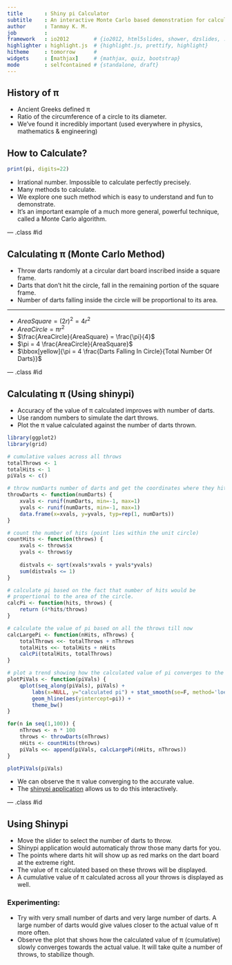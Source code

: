 ```yaml
---
title       : Shiny pi Calculator
subtitle    : An interactive Monte Carlo based demonstration for calculating pi
author      : Tanmay K. M.
job         : 
framework   : io2012        # {io2012, html5slides, shower, dzslides, ...}
highlighter : highlight.js  # {highlight.js, prettify, highlight}
hitheme     : tomorrow      # 
widgets     : [mathjax]     # {mathjax, quiz, bootstrap}
mode        : selfcontained # {standalone, draft}
---
```


## History of &pi;

- Ancient Greeks defined &pi; 
- Ratio of the circumference of a circle to its diameter. 
- We've found it incredibly important (used everywhere in physics, mathematics &amp; engineering)

## How to Calculate?
```r
print(pi, digits=22)
```
- Irrational number. Impossible to calculate perfectly precisely.
- Many methods to calculate.
- We explore one such method which is easy to understand and fun to demonstrate.
- It's an important example of a much more general, powerful technique, called a Monte Carlo algorithm.

--- .class #id 

## Calculating &pi; (Monte Carlo Method)
- Throw darts randomly at a circular dart board inscribed inside a square frame.
- Darts that don't hit the circle, fall in the remaining portion of the square frame.
- Number of darts falling inside the circle will be proportional to its area.

<hr/>
- $AreaSquare = (2r)^2 = 4 r^2$
- $AreaCircle = \pi r^2$
- $\frac{AreaCircle}{AreaSquare} = \frac{\pi}{4}$
- $\pi = 4 \frac{AreaCircle}{AreaSquare}$
- $\bbox[yellow]{\pi = 4 \frac{Darts Falling In Circle}{Total Number Of Darts}}$


--- .class #id 

## Calculating &pi; (Using shinypi)
- Accuracy of the value of &pi; calculated improves with number of darts.
- Use random numbers to simulate the dart throws.
- Plot the &pi; value calculated against the number of darts thrown.

```r
library(ggplot2)
library(grid)

# cumulative values across all throws
totalThrows <- 1
totalHits <- 1
piVals <- c()

# throw numDarts number of darts and get the coordinates where they hit
throwDarts <- function(numDarts) {
    xvals <- runif(numDarts, min=-1, max=1)
    yvals <- runif(numDarts, min=-1, max=1)
    data.frame(x=xvals, y=yvals, typ=rep(1, numDarts))
}

# count the number of hits (point lies within the unit circle)
countHits <- function(throws) {
    xvals <- throws$x
    yvals <- throws$y
    
    distvals <- sqrt(xvals*xvals + yvals*yvals)
    sum(distvals <= 1)
}

# calculate pi based on the fact that number of hits would be 
# propertional to the area of the circle.
calcPi <- function(hits, throws) {
    return (4*hits/throws)
}

# calculate the value of pi based on all the throws till now
calcLargePi <- function(nHits, nThrows) {
    totalThrows <<- totalThrows + nThrows
    totalHits <<- totalHits + nHits
    calcPi(totalHits, totalThrows)
}

# plot a trend showing how the calculated value of pi converges to the actual value
plotPiVals <- function(piVals) {
    qplot(seq_along(piVals), piVals) +
        labs(x=NULL, y="calculated pi") + stat_smooth(se=F, method='loess') + 
        geom_hline(aes(yintercept=pi)) +
        theme_bw()
}

for(n in seq(1,100)) {
    nThrows <- n * 100
    throws <- throwDarts(nThrows)
    nHits <- countHits(throws)
    piVals <<- append(piVals, calcLargePi(nHits, nThrows))        
}

plotPiVals(piVals)
```

- We can observe the &pi; value converging to the accurate value.
- The [shinypi application](https://tanmaykm.shinyapps.io/shinypi/) allows us to do this interactively.

--- .class #id 

## Using Shinypi

- Move the slider to select the number of darts to throw.
- Shinypi application would automaticaly throw those many darts for you.
- The points where darts hit will show up as red marks on the dart board at the extreme right.
- The value of &pi; calculated based on these throws will be displayed.
- A cumulative value of &pi; calculated across all your throws is displayed as well.

### Experimenting:
- Try with very small number of darts and very large number of darts. A large number of darts would give values closer to the actual value of &pi; more often.
- Observe the plot that shows how the calculated value of &pi; (cumulative) slowly converges towards the actual value. It will take quite a number of throws, to stabilize though.


